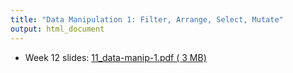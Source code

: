 ```yaml
---
title: "Data Manipulation 1: Filter, Arrange, Select, Mutate"
output: html_document
---
```


- Week 12 slides: [11_data-manip-1.pdf ( <i class="far fa-file-pdf"></i> 3 MB)](../../files/slides/11_data-manip-1.pdf)
